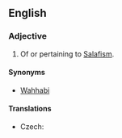 {{wikipedia}}
==English==

===Adjective===
{{en-adj|-}}

# Of or pertaining to [[Salafism]].

====Synonyms====
* [[Wahhabi]]

====Translations====
{{trans-top|of or pertaining to Salafism}}
* Czech: {{t-|cs|salafistický}}
{{trans-mid}}
{{trans-bottom}}